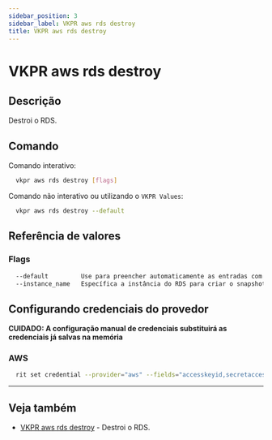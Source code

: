 ```yaml
---
sidebar_position: 3
sidebar_label: VKPR aws rds destroy
title: VKPR aws rds destroy
---
```


# VKPR aws rds destroy

## Descrição

Destroi o RDS.

## Comando

Comando interativo:

```bash
  vkpr aws rds destroy [flags]
```

Comando não interativo ou utilizando o `VKPR Values`:

```bash
  vkpr aws rds destroy --default
```

## Referência de valores

### Flags

```sh
  --default         Use para preencher automaticamente as entradas com valores padrões
  --instance_name   Específica a instância do RDS para criar o snapshot
```

## Configurando credenciais do provedor

**CUIDADO: A configuração manual de credenciais substituirá as credenciais já salvas na memória**

### AWS

```bash
  rit set credential --provider="aws" --fields="accesskeyid,secretaccesskey,region" --values="seu-accesskey,seu-secretaccess,seu-region"
```

---

## Veja também

- [VKPR aws rds destroy](/docs/commands/aws/rds/destroy) - Destroi o RDS.
